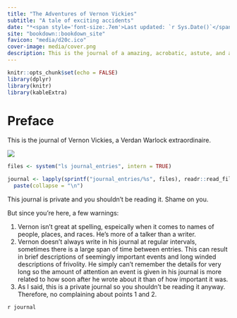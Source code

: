 ```yaml
---
title: "The Adventures of Vernon Vickies"
subtitle: "A tale of exciting accidents"
date: "*<span style='font-size:.7em'>Last updated: `r Sys.Date()`</span>*"
site: "bookdown::bookdown_site"
favicon: "media/d20c.ico"
cover-image: media/cover.png
description: This is the journal of a amazing, acrobatic, astute, and awesome adventurer
---
```


```r
knitr::opts_chunk$set(echo = FALSE)
library(dplyr)
library(knitr)
library(kableExtra)
```

# Preface

This is the journal of Vernon Vickies, a Verdan Warlock extraordinaire.

<a href = "media/vernon.png" target="_blank"><img src="media/vernon_thumb.png"></a> 



```r
files <- system("ls journal_entries", intern = TRUE)

journal <- lapply(sprintf("journal_entries/%s", files), readr::read_file) %>% 
  paste(collapse = "\n")
```

This journal is private and you shouldn't be reading it. Shame on you. 

But since you're here, a few warnings:

1. Vernon isn't great at spelling, espeically when it comes to names of people, places, and races. He's more of a talker than a writer.
2. Vernon doesn't always write in his journal at regular intervals, sometimes there is a large span of time between entries. This can result in brief descriptions of seemingly important events and long winded descriptions of frivolity. He simply can't remember the details for very long so the amount of attention an event is given in his journal is more related to how soon after he wrote about it than of how important it was.
3. As I said, this is a private journal so you shouldn't be reading it anyway. Therefore, no complaining about points 1 and 2.

`r journal`